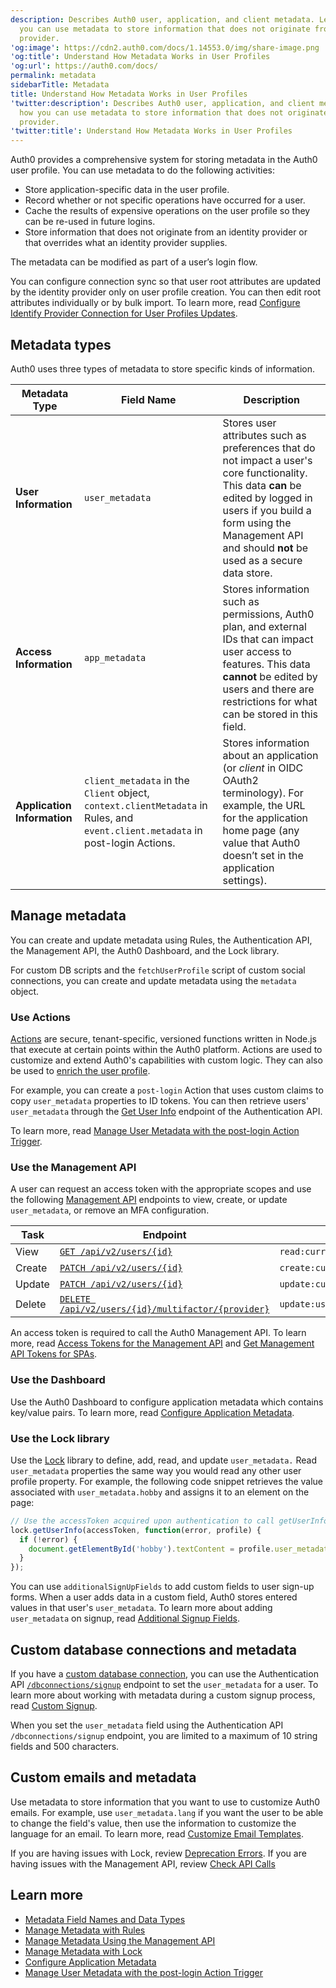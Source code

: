 ```yaml
---
description: Describes Auth0 user, application, and client metadata. Learn how
  you can use metadata to store information that does not originate from an identity
  provider.
'og:image': https://cdn2.auth0.com/docs/1.14553.0/img/share-image.png
'og:title': Understand How Metadata Works in User Profiles
'og:url': https://auth0.com/docs/
permalink: metadata
sidebarTitle: Metadata
title: Understand How Metadata Works in User Profiles
'twitter:description': Describes Auth0 user, application, and client metadata. Learn
  how you can use metadata to store information that does not originate from an identity
  provider.
'twitter:title': Understand How Metadata Works in User Profiles
---
```

Auth0 provides a comprehensive system for storing metadata in the Auth0 user profile. You can use metadata to do the following activities:

* Store application-specific data in the user profile.
* Record whether or not specific operations have occurred for a user.
* Cache the results of expensive operations on the user profile so they can be re-used in future logins.
* Store information that does not originate from an <Tooltip tip="Identity Provider (IdP): Service that stores and manages digital identities." cta="View Glossary" href="/glossary?term=identity+provider">identity provider</Tooltip> or that overrides what an identity provider supplies.

The metadata can be modified as part of a user’s login flow.

You can configure connection sync so that user root attributes are updated by the identity provider only on user profile creation. You can then edit root attributes individually or by bulk import. To learn more, read [Configure Identify Provider Connection for User Profiles Updates](/manage-users/user-accounts/user-profiles/configure-connection-sync-with-auth0).

## Metadata types

Auth0 uses three types of metadata to store specific kinds of information.

<table class="table"><thead>
<tr>
<th><strong>Metadata Type</strong></th>
<th><strong>Field Name</strong></th>
<th><strong>Description</strong></th>
</tr>
</thead>
<tbody>
<tr>
<td><strong>User Information</strong></td>
<td><code>user_metadata</code></td>
<td>Stores user attributes such as preferences that do not impact a user's core functionality. This data <strong>can</strong> be edited by logged in users if you build a form using the Management API and should <strong>not</strong> be used as a secure data store.</td>
</tr>
<tr>
<td><strong>Access Information</strong></td>
<td><code>app_metadata</code></td>
<td>Stores information such as permissions, Auth0 plan, and external IDs that can impact user access to features. This data <strong>cannot</strong> be edited by users and there are restrictions for what can be stored in this field.</td>
</tr>
<tr>
<td><strong>Application Information</strong></td>
<td><code>client_metadata</code> in the <code>Client</code> object, <code>context.clientMetadata</code> in Rules, and <code>event.client.metadata</code> in post-login Actions.</td>
<td>Stores information about an application (or <em>client</em> in OIDC OAuth2 terminology). For example, the URL for the application home page (any value that Auth0 doesn’t set in the application settings).</td>
</tr>
</tbody>
</table>

## Manage metadata

You can create and update metadata using Rules, the Authentication API, the <Tooltip tip="Management API: A product to allow customers to perform administrative tasks." cta="View Glossary" href="/glossary?term=Management+API">Management API</Tooltip>, the <Tooltip tip="Auth0 Dashboard: Auth0's main product to configure your services." cta="View Glossary" href="/glossary?term=Auth0+Dashboard">Auth0 Dashboard</Tooltip>, and the Lock library.

For custom DB scripts and the `fetchUserProfile` script of custom social connections, you can create and update metadata using the `metadata` object.

### Use Actions

[Actions](/customize/actions) are secure, tenant-specific, versioned functions written in Node.js that execute at certain points within the Auth0 platform. Actions are used to customize and extend Auth0's capabilities with custom logic. They can also be used to [enrich the user profile](/customize/actions/explore-triggers/signup-and-login-triggers/login-trigger).

For example, you can create a `post-login` Action that uses custom claims to copy `user_metadata` properties to <Tooltip tip="ID Token: Credential meant for the client itself, rather than for accessing a resource." cta="View Glossary" href="/glossary?term=ID+tokens">ID tokens</Tooltip>. You can then retrieve users' `user_metadata` through the [Get User Info](https://auth0.com/docs/api/authentication#get-user-info) endpoint of the Authentication API.

To learn more, read [Manage User Metadata with the post-login Action Trigger](/manage-users/user-accounts/metadata/manage-user-metadata).

### Use the Management API

A user can request an <Tooltip tip="Access Token: Authorization credential, in the form of an opaque string or JWT, used to access an API." cta="View Glossary" href="/glossary?term=access+token">access token</Tooltip> with the appropriate scopes and use the following [Management API](https://auth0.com/docs/api/management/v2) endpoints to view, create, or update `user_metadata`, or remove an <Tooltip tip="Multi-factor authentication (MFA): User authentication process that uses a factor in addition to username and password such as a code via SMS." cta="View Glossary" href="/glossary?term=MFA">MFA</Tooltip> configuration.

<table class="table"><thead>
<tr>
<th><strong>Task</strong></th>
<th><strong>Endpoint</strong></th>
<th><strong>Scope</strong></th>
</tr>
</thead>
<tbody>
<tr>
<td>View</td>
<td><a href="https://auth0.com/docs/api/management/v2#!/Users/get_users_by_id"><code>GET /api/v2/users/{id}</code></a></td>
<td><code>read:current_user</code></td>
</tr>
<tr>
<td>Create</td>
<td><a href="https://auth0.com/docs/api/management/v2#!/Users/post_users"><code>PATCH /api/v2/users/{id}</code></a></td>
<td><code>create:current_user_metadata</code></td>
</tr>
<tr>
<td>Update</td>
<td><a href="https://auth0.com/docs/api/management/v2#!/Users/patch_users_by_id"><code>PATCH /api/v2/users/{id}</code></a></td>
<td><code>update:current_user_metadata</code></td>
</tr>
<tr>
<td>Delete</td>
<td><a href="https://auth0.com/docs/api/management/v2#!/Users/delete_multifactor_by_provider"><code>DELETE /api/v2/users/{id}/multifactor/{provider}</code></a></td>
<td><code>update:users</code></td>
</tr>
</tbody>
</table>

An access token is required to call the Auth0 Management API. To learn more, read [Access Tokens for the Management API](https://auth0.com/docs/api/management/v2/tokens) and [Get Management API Tokens for SPAs](https://auth0.com/docs/api/management/v2/get-access-tokens-for-spas).

### Use the Dashboard

Use the Auth0 Dashboard to configure application metadata which contains key/value pairs. To learn more, read [Configure Application Metadata](/get-started/applications/configure-application-metadata).

### Use the Lock library

Use the [Lock](/libraries/lock) library to define, add, read, and update `user_metadata.` Read `user_metadata` properties the same way you would read any other user profile property. For example, the following code snippet retrieves the value associated with `user_metadata.hobby` and assigns it to an element on the page:

```javascript lines
// Use the accessToken acquired upon authentication to call getUserInfo
lock.getUserInfo(accessToken, function(error, profile) {
  if (!error) {
    document.getElementById('hobby').textContent = profile.user_metadata.hobby;
  }
});
```






You can use `additionalSignUpFields` to add custom fields to user sign-up forms. When a user adds data in a custom field, Auth0 stores entered values in that user's `user_metadata`. To learn more about adding `user_metadata` on signup, read [Additional Signup Fields](/libraries/lock/lock-configuration#additionalsignupfields).

## Custom database connections and metadata

If you have a [custom database connection](/authenticate/database-connections#using-your-own-user-store), you can use the Authentication API [`/dbconnections/signup`](https://auth0.com/docs/api/authentication?shell#signup) endpoint to set the `user_metadata` for a user. To learn more about working with metadata during a custom signup process, read [Custom Signup](/libraries/custom-signup).

When you set the `user_metadata` field using the Authentication API `/dbconnections/signup` endpoint, you are limited to a maximum of 10 string fields and 500 characters.

## Custom emails and metadata

Use metadata to store information that you want to use to customize Auth0 emails. For example, use `user_metadata.lang` if you want the user to be able to change the field's value, then use the information to customize the language for an email. To learn more, read [Customize Email Templates](/customize/email/email-templates).

If you are having issues with Lock, review [Deprecation Errors](/troubleshoot/basic-issues/check-deprecation-errors). If you are having issues with the Management API, review [Check API Calls](/troubleshoot/authentication-issues/check-api-calls)

## Learn more

* [Metadata Field Names and Data Types](/manage-users/user-accounts/metadata/metadata-fields-data)
* [Manage Metadata with Rules](/manage-users/user-accounts/metadata/manage-metadata-rules)
* [Manage Metadata Using the Management API](/manage-users/user-accounts/metadata/manage-metadata-api)
* [Manage Metadata with Lock](/manage-users/user-accounts/metadata/manage-metadata-lock)
* [Configure Application Metadata](/get-started/applications/configure-application-metadata)
* [Manage User Metadata with the post-login Action Trigger](/manage-users/user-accounts/metadata/manage-user-metadata)